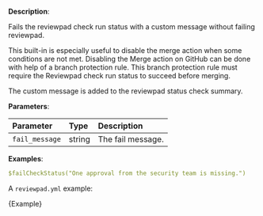 
**Description**:

Fails the reviewpad check run status with a custom message without failing reviewpad.

This built-in is especially useful to disable the merge action when some conditions are not met.
Disabling the Merge action on GitHub can be done with help of a branch protection rule.
This branch protection rule must require the Reviewpad check run status to succeed before merging.

The custom message is added to the reviewpad status check summary.

**Parameters**:

| Parameter       | Type    | Description        |
| :-------------- | :------ | :----------------- |
| `fail_message`  | string  | The fail message.  |

**Examples**:

```yml
$failCheckStatus("One approval from the security team is missing.")
```

A `reviewpad.yml` example:

<CodeBlock language="yml" title="reviewpad.yml">{Example}</CodeBlock>
